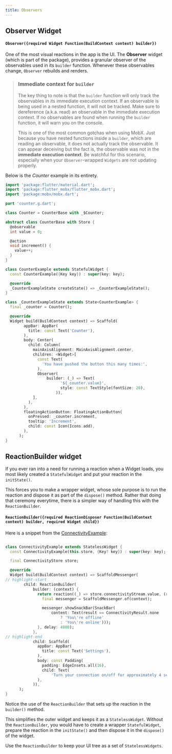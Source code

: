 ```yaml
---
title: Observers
---
```


## Observer Widget

#### `Observer({required Widget Function(BuildContext context) builder})`

One of the most visual reactions in the app is the UI. The **Observer** widget
(which is part of the <PubBadge name="flutter_mobx" /> package), provides a
granular observer of the observables used in its `builder` function. Whenever
these observables change, `Observer` rebuilds and renders.

> ### Immediate context for `builder`
>
> The key thing to note is that the `builder` function will only track the
> observables in its immediate execution context. If an observable
> is being used in a nested function, it will not be tracked. Make sure to
> dereference (a.k.a. read) an observable in the immediate execution context. If
> no observables are found when running the `builder` function, it will warn you
> on the console.
>
> This is one of the most common gotchas when using MobX. Just because you have
> nested functions inside a `builder`, which are reading
> an observable, it does not actually track the observable. It can appear
> deceiving but the fact is, the observable was not in the **immediate execution
> context**. Be watchful for this scenario, especially when your
> `Observer`-wrapped `Widgets` are not updating properly.

Below is the _Counter_ example in its entirety.

```dart
import 'package:flutter/material.dart';
import 'package:flutter_mobx/flutter_mobx.dart';
import 'package:mobx/mobx.dart';

part 'counter.g.dart';

class Counter = CounterBase with _$Counter;

abstract class CounterBase with Store {
  @observable
  int value = 0;

  @action
  void increment() {
    value++;
  }
}

class CounterExample extends StatefulWidget {
  const CounterExample({Key key}) : super(key: key);

  @override
  _CounterExampleState createState() => _CounterExampleState();
}

class _CounterExampleState extends State<CounterExample> {
  final _counter = Counter();

  @override
  Widget build(BuildContext context) => Scaffold(
        appBar: AppBar(
          title: const Text('Counter'),
        ),
        body: Center(
          child: Column(
            mainAxisAlignment: MainAxisAlignment.center,
            children: <Widget>[
              const Text(
                'You have pushed the button this many times:',
              ),
              Observer(
                  builder: (_) => Text(
                        '${_counter.value}',
                        style: const TextStyle(fontSize: 20),
                      )),
            ],
          ),
        ),
        floatingActionButton: FloatingActionButton(
          onPressed: _counter.increment,
          tooltip: 'Increment',
          child: const Icon(Icons.add),
        ),
      );
}
```

## ReactionBuilder widget

If you ever ran into a need for running a reaction when a Widget loads, you most
likely created a `StatefulWidget` and put your reaction in the `initState()`.

This forces you to make a wrapper widget, whose sole purpose is to run the
reaction and dispose it as part of the `dispose()` method. Rather that doing
that ceremony everytime, there is a simpler way of handling this with the
`ReactionBuilder`.

#### `ReactionBuilder({required ReactionDisposer Function(BuildContext context) builder, required Widget child})`

Here is a snippet from the [ConnectivityExample](/examples/connectivity):

```dart

class ConnectivityExample extends StatelessWidget {
  const ConnectivityExample(this.store, {Key? key}) : super(key: key);

  final ConnectivityStore store;

  @override
  Widget build(BuildContext context) => ScaffoldMessenger(
// highlight-start
        child: ReactionBuilder(
            builder: (context) {
              return reaction((_) => store.connectivityStream.value, (result) {
                final messenger = ScaffoldMessenger.of(context);

                messenger.showSnackBar(SnackBar(
                    content: Text(result == ConnectivityResult.none
                        ? 'You\'re offline'
                        : 'You\'re online')));
              }, delay: 4000);
            },
// highlight-end
            child: Scaffold(
              appBar: AppBar(
                title: const Text('Settings'),
              ),
              body: const Padding(
                padding: EdgeInsets.all(16),
                child: Text(
                    'Turn your connection on/off for approximately 4 seconds to see the app respond to changes in your connection status.'),
              ),
            )),
      );
}

```

Notice the use of the `ReactionBuilder` that sets up the reaction in the
`builder()` method.

This simplifies the outer widget and keeps it as a `StatelessWidget`. Without
the `ReactionBuilder`, you would have to create a wrapper `StatefulWidget`,
prepare the reaction in the `initState()` and then dispose it in the `dispose()`
of the widget.

Use the `ReactionBuilder` to keep your UI tree as a set of `StatelessWidgets`.
